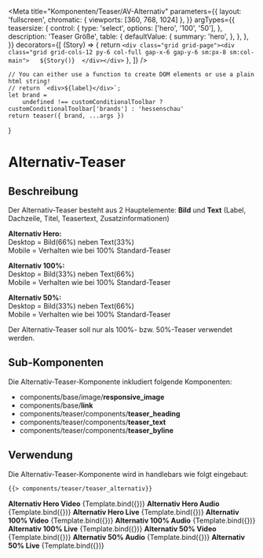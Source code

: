 
<Meta
    title="Komponenten/Teaser/AV-Alternativ"
    parameters={{
        layout: 'fullscreen',
        chromatic: {
            viewports: [360, 768, 1024]
        },
    }}
    argTypes={{
        teasersize: {
            control: {
                type: 'select',
                options: ['hero', '100', '50'],
            },
            description: 'Teaser Größe',
            table: {
                defaultValue: {
                    summary: 'hero',
                },
            },
        },
    }}
    decorators={[
        (Story) => {
            return `<div class="grid grid-page"><div class="grid grid-cols-12 py-6 col-full gap-x-6 gap-y-6 sm:px-8 sm:col-main">  
                ${Story()} 
                </div></div>`
        },
    ]}
/>

    // You can either use a function to create DOM elements or use a plain html string!
    // return `<div>${label}</div>`;
    let brand =
        undefined !== customConditionalToolbar ? customConditionalToolbar['brands'] : 'hessenschau'
    return teaser({ brand, ...args })
}

# Alternativ-Teaser 

## Beschreibung


Der Alternativ-Teaser besteht aus 2 Hauptelemente: <b>Bild</b> und <b>Text</b> (Label, Dachzeile, Titel, Teasertext, Zusatzinformationen)

<b>Alternativ Hero:</b> <br/>
    Desktop = Bild(66%) neben Text(33%) <br/>
    Mobile = Verhalten wie bei 100% Standard-Teaser <br/>

<b>Alternativ 100%:</b> <br/>
    Desktop = Bild(33%) neben Text(66%) <br/>
    Mobile = Verhalten wie bei 100% Standard-Teaser <br/>

<b>Alternativ 50%:</b> <br/>
    Desktop = Bild(33%) neben Text(66%) <br/>
    Mobile = Verhalten wie bei 100% Standard-Teaser <br/>

Der Alternativ-Teaser soll nur als 100%- bzw. 50%-Teaser verwendet werden.

## Sub-Komponenten

Die Alternativ-Teaser-Komponente inkludiert folgende Komponenten:

<ul>
    <li>components/base/image/<b>responsive_image</b></li>
    <li>components/base/<b>link</b></li>
    <li>components/teaser/components/<b>teaser_heading</b></li>
    <li>components/teaser/components/<b>teaser_text</b></li>
    <li>components/teaser/components/<b>teaser_byline</b></li>
</ul>

## Verwendung

Die Alternativ-Teaser-Komponente wird in handlebars wie folgt eingebaut:

```html
{{> components/teaser/teaser_alternativ}}    
```

<Preview withToolbar>
    <b>Alternativ Hero Video</b>
    <Story name="Alternativ Hero Video" args={heroTeaser_video.logicItem.includeModel}>
        {Template.bind({})}
    </Story>
    <b>Alternativ Hero Audio</b>
    <Story name="Alternativ Hero Audio" args={heroTeaser_audio.logicItem.includeModel}>
        {Template.bind({})}
    </Story>
    <b>Alternativ Hero Live</b>
    <Story name="Alternativ Hero Live" args={heroTeaser_live.logicItem.includeModel}>
        {Template.bind({})}
    </Story>
        <b>Alternativ 100% Video</b>
    <Story name="Alternativ 100 Video" args={teaser100_video.logicItem.includeModel}>
        {Template.bind({})}
    </Story>
    <b>Alternativ 100% Audio</b>
    <Story name="Alternativ 100 Audio" args={teaser100_audio.logicItem.includeModel}>
        {Template.bind({})}
    </Story>
    <b>Alternativ 100% Live</b>
    <Story name="Alternativ 100 Live" args={teaser100_live.logicItem.includeModel}>
        {Template.bind({})}
    </Story>
    <b>Alternativ 50% Video</b>
    <Story name="Alternativ 50 Video" args={teaser50_video.logicItem.includeModel}>
        {Template.bind({})}
    </Story>
    <b>Alternativ 50% Audio</b>
    <Story name="Alternativ 50 Audio" args={teaser50_audio.logicItem.includeModel}>
        {Template.bind({})}
    </Story>
    <b>Alternativ 50% Live</b>
    <Story name="Alternativ 50 Live" args={teaser50_live.logicItem.includeModel}>
        {Template.bind({})}
    </Story>
</Preview>